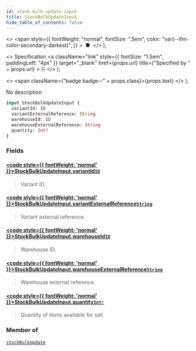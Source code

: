 ```yaml
---
id: stock-bulk-update-input
title: StockBulkUpdateInput
hide_table_of_contents: false
---
```


  <>
    <span
      style={{
        fontWeight: "normal",
        fontSize: ".5em",
        color: "var(--ifm-color-secondary-darkest)",
      }}
    >
      &nbsp;●&nbsp;
    </span>
  </>
);

  <>
    Specification
    <a
      className="link"
      style={{ fontSize: "1.5em", paddingLeft: "4px" }}
      target="\_blank"
      href={props.url}
      title={"Specified by " + props.url}
    >
      ⎘
    </a>
  </>
);

  <>
    <span className={"badge badge--" + props.class}>{props.text}</span>
  </>
);

No description

```graphql
input StockBulkUpdateInput {
  variantId: ID
  variantExternalReference: String
  warehouseId: ID
  warehouseExternalReference: String
  quantity: Int!
}
```

### Fields

#### [<code style={{ fontWeight: 'normal' }}>StockBulkUpdateInput.<b>variantId</b></code>](#)<Bullet />[`ID`](../../../api-reference/miscellaneous/scalars/id) <Badge class="secondary" text="scalar"/> <Badge class="secondary" text="miscellaneous"/>

> Variant ID.

#### [<code style={{ fontWeight: 'normal' }}>StockBulkUpdateInput.<b>variantExternalReference</b></code>](#)<Bullet />[`String`](../../../api-reference/miscellaneous/scalars/string) <Badge class="secondary" text="scalar"/> <Badge class="secondary" text="miscellaneous"/>

> Variant external reference.

#### [<code style={{ fontWeight: 'normal' }}>StockBulkUpdateInput.<b>warehouseId</b></code>](#)<Bullet />[`ID`](../../../api-reference/miscellaneous/scalars/id) <Badge class="secondary" text="scalar"/> <Badge class="secondary" text="miscellaneous"/>

> Warehouse ID.

#### [<code style={{ fontWeight: 'normal' }}>StockBulkUpdateInput.<b>warehouseExternalReference</b></code>](#)<Bullet />[`String`](../../../api-reference/miscellaneous/scalars/string) <Badge class="secondary" text="scalar"/> <Badge class="secondary" text="miscellaneous"/>

> Warehouse external reference.

#### [<code style={{ fontWeight: 'normal' }}>StockBulkUpdateInput.<b>quantity</b></code>](#)<Bullet />[`Int!`](../../../api-reference/miscellaneous/scalars/int) <Badge class="secondary" text="non-null"/> <Badge class="secondary" text="scalar"/> <Badge class="secondary" text="miscellaneous"/>

> Quantity of items available for sell.

### Member of

[`stockBulkUpdate`](../../../api-reference/products/mutations/stock-bulk-update) <Badge class="secondary" text="mutation"/>
